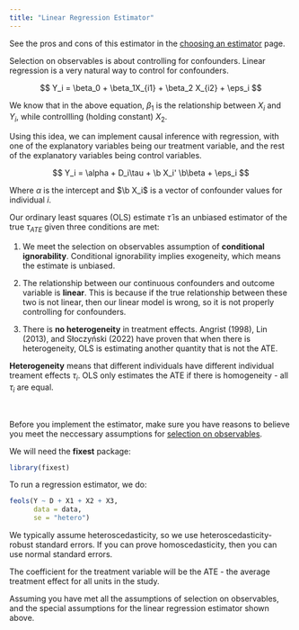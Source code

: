 ```yaml
---
title: "Linear Regression Estimator"
---
```


::: small
See the pros and cons of this estimator in the [choosing an estimator](soochoose.qmd) page.
:::

Selection on observables is about controlling for confounders. Linear regression is a very natural way to control for confounders.

$$
Y_i = \beta_0 + \beta_1X_{i1} + \beta_2 X_{i2} + \eps_i
$$

We know that in the above equation, $\beta_1$ is the relationship between $X_i$ and $Y_i$, while controllling (holding constant) $X_2$.

Using this idea, we can implement causal inference with regression, with one of the explanatory variables being our treatment variable, and the rest of the explanatory variables being control variables.

$$
Y_i = \alpha + D_i\tau + \b X_i' \b\beta + \eps_i
$$

::: small
Where $\alpha$ is the intercept and $\b X_i$ is a vector of confounder values for individual $i$.
:::

Our ordinary least squares (OLS) estimate $\widehat\tau$ is an unbiased estimator of the true $\tau_{ATE}$ given three conditions are met:

1.  We meet the selection on observables assumption of **conditional ignorability**. Conditional ignorability implies exogeneity, which means the estimate is unbiased.

2.  The relationship between our continuous confounders and outcome variable is **linear**. This is because if the true relationship between these two is not linear, then our linear model is wrong, so it is not properly controlling for confounders.

3.  There is **no heterogeneity** in treatment effects. Angrist (1998), Lin (2013), and Słoczyński (2022) have proven that when there is heterogeneity, OLS is estimating another quantity that is not the ATE.

::: small
**Heterogeneity** means that different individuals have different individual treament effects $\tau_i$. OLS only estimates the ATE if there is homogeneity - all $\tau_i$ are equal.
:::

<br />

Before you implement the estimator, make sure you have reasons to believe you meet the neccessary assumptions for [selection on observables](soo.qmd).

We will need the **fixest** package:

```r
library(fixest)
```

To run a regression estimator, we do:

```r
feols(Y ~ D + X1 + X2 + X3,
      data = data,
      se = "hetero")
```

::: small
We typically assume heteroscedasticity, so we use heteroscedasticity-robust standard errors. If you can prove homoscedasticity, then you can use normal standard errors.
:::

The coefficient for the treatment variable will be the ATE - the average treatment effect for all units in the study.

::: small
Assuming you have met all the assumptions of selection on observables, and the special assumptions for the linear regression estimator shown above.
:::
